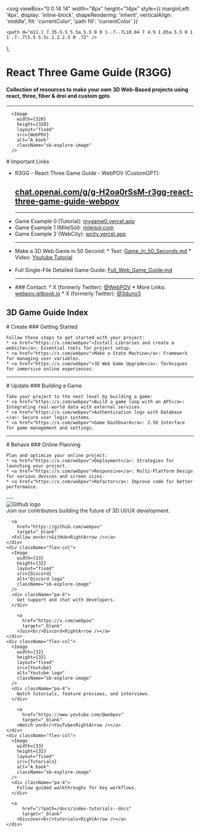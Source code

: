 

  <svg
    viewBox="0 0 14 14"
    width="8px"
    height="14px"
    style={{
      marginLeft: '4px',
      display: 'inline-block',
      shapeRendering: 'inherit',
      verticalAlign: 'middle',
      fill: 'currentColor',
      'path fill': 'currentColor'
    }}
  >
    <path d="m11.1 7.35-5.5 5.5a.5.5 0 0 1-.7-.7L10.04 7 4.9 1.85a.5.5 0 1 1 .7-.7l5.5 5.5c.2.2.2.5 0 .7Z" />
  </svg>
);

<Meta title="React Three Game Guide" />

# React Three Game Guide (R3GG)
#### Collection of resources to make your own 3D Web-Based projects using react, three, fiber & drei and custom gpts
---

      <Image 
        width={320}
        height={320}
        layout="fixed"
        src={WebPOV} 
        alt="A book" 
        className="sb-explore-image"
      />

<div className="pb-100">
  <div>
    # Important Links
  </div>
  <div>
    <ul>
      <li> 
        R3GG - React Three Game Guide - WebPOV (CustomGPT): <br />
        <h2><a href="https://chat.openai.com/g/g-H2oa0rSsM-r3gg-react-three-game-guide-webpov">chat.openai.com/g/g-H2oa0rSsM-r3gg-react-three-game-guide-webpov</a></h2>
      </li> 
      <hr />
      <li> 
        Game Example 0 (Tutorial): <a href="https://mygame0.vercel.app/">mygame0.vercel.app</a>
      </li> 
      <li> 
        Game Example 1 (MileiSol): <a href="https://mileisol.com/">mileisol.com</a>
      </li> 
      <li> 
        Game Example 2 (WebCity): <a href="https://wcity.vercel.app/">wcity.vercel.app</a>
      </li> 
      <hr />
      <li> 
        Make a 3D Web Game in 50 Second:
        * Text: <a href="/?path=/docs/index-full-guide--docs">Game_In_50_Seconds.md</a>
        * Video: <a href="https://www.youtube.com/watch?v=f24xEZ38Kho">Youtube Tutorial</a>
      </li> 
      <br />
      <li> 
        Full Single-File Detailed Game Guide: <a href="/?path=/docs/index-full-guide--docs">Full_Web_Game_Guide.md</a>
      </li> 
      <hr />
      <li> 
        ### Contact:
        * X (formerly Twitter): <a href="https://x.com/webpov">@WebPOV</a>
        * More Links: <a href="https://webpov.gitbook.io/pov/about/contact">webpov.gitbook.io</a>
        * X (formerly Twitter): <a href="https://x.com/3duno3">@3duno3</a>
      </li> 
    </ul>
  </div>
</div>



## 3D Game Guide Index
<div>
  <div>
    # Create
    ### Getting Started

    Follow these steps to get started with your project:
    * <a href="https://x.com/webpov">Install Libraries and create a website</a>: Essential tools for project setup.
    * <a href="https://x.com/webpov">Make a State Machine</a>: Framework for managing user variables.
    * <a href="https://x.com/webpov">3D Web Game Upgrade</a>: Techniques for immersive online experiences.
  </div>
</div>

---

<div>
  <div>
    # Update
    ### Building a Game

    Take your project to the next level by building a game:
    * <a href="https://x.com/webpov">Build a game loop with an API</a>: Integrating real-world data with external services.
    * <a href="https://x.com/webpov">Authentication logs with Database </a>: Secure user login systems.
    * <a href="https://x.com/webpov">Game Dashboard</a>: 2.5D Interface for game management and settings.

  </div>
</div>

---

<div>
  <div>
    # Behave
    ### Online Planning

    Plan and optimize your online project:
    * <a href="https://x.com/webpov">Deployment</a>: Strategies for launching your project.
    * <a href="https://x.com/webpov">Responsive</a>: Multi-Platform Design for various devices and screen sizes.
    * <a href="https://x.com/webpov">Refactor</a>: Improve code for better performance.

  </div>
</div>


<div className="pt-100"></div>
---
<div className="flex">
  <div  className="flex-col">
      <Image 
        width={32}
        height={32}
        layout="fixed"
        src={Github} 
        alt="Github logo" 
        className="sb-explore-image"
      />
      <div className="pa-4">
      Join our contributors building the future of 3D UI/UX development.
      </div>

      <a
        href="https://github.com/webpov"
        target="_blank"
      >Follow on<br/>GitHub<RightArrow /></a>
    </div>
    <div className="flex-col">
      <Image 
        width={33}
        height={32}
        layout="fixed"
        src={Discord} 
        alt="Discord logo" 
        className="sb-explore-image"
      />
      <div className="pa-4">
        Get support and chat with developers.
      </div>

        <a
          href="https://x.com/webpov"
          target="_blank"
        >Join<br/>Discord<RightArrow /></a>
    </div>
    <div className="flex-col">
      <Image 
        width={32}
        height={32}
        layout="fixed"
        src={Youtube} 
        alt="Youtube logo" 
        className="sb-explore-image"
      />
      <div className="pa-4">
        Watch tutorials, feature previews, and interviews.
      </div>

        <a
          href="https://www.youtube.com/@webpov"
          target="_blank"
        >Watch on<br/>YouTube<RightArrow /></a>
    </div>
    <div className="flex-col">
      <Image 
        width={33}
        height={32}
        layout="fixed"
        src={Tutorials} 
        alt="A book" 
        className="sb-explore-image"
      />
      <div className="pa-4">
        Follow guided walkthroughs for key workflows.
      </div>

      <a
          href="/?path=/docs/index-tutorials--docs"
          target="_blank"
        >Discover<br/>tutorials<RightArrow /></a>
    </div>
</div>
